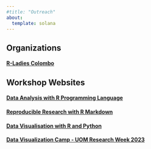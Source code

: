 ```yaml
---
#title: "Outreach"
about:
  template: solana
---
```


## Organizations

#### [**R-Ladies Colombo**](https://rladiescolombo.netlify.app/)

## Workshop Websites

#### [**Data Analysis with R Programming Language**](https://r4fun.netlify.app/)

#### [**Reproducible Research with R Markdown**](https://hellormd.netlify.app/2022/10/welcome-to-the-research-lounge-reproducible-research-with-r-markdown/)

#### [**Data Visualisation with R and Python**](https://pythonandr.netlify.app/about/)

#### [**Data Visualization Camp - UOM Research Week 2023**](https://datavizcamp.netlify.app/)
